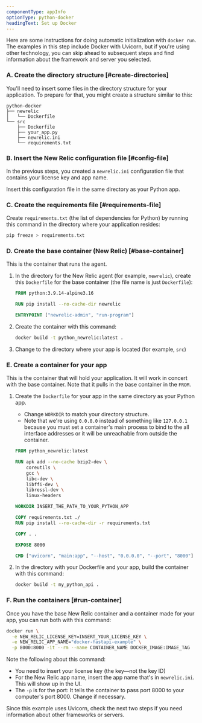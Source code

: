```yaml
---
componentType: appInfo
optionType: python-docker
headingText: Set up Docker
---
```


Here are some instructions for doing automatic initialization with `docker run`. The examples in this step include Docker with Uvicorn, but if you're using other technology, you can skip ahead to subsequent steps and find information about the framework and server you selected.

### A. Create the directory structure [#create-directories]

You'll need to insert some files in the directory structure for your application. To prepare for that, you might create a structure similar to this:

```
python-docker
├── newrelic
│   └── Dockerfile
└── src
    ├── Dockerfile
    ├── your_app.py
    ├── newrelic.ini
    └── requirements.txt
```

### B. Insert the New Relic configuration file [#config-file]

In the previous steps, you created a `newrelic.ini` configuration file that contains your license key and app name.

Insert this configuration file in the same directory as your Python app.

### C. Create the requirements file [#requirements-file]

Create `requirements.txt` (the list of dependencies for Python) by running this command in the directory where your application resides:

```sh
pip freeze > requirements.txt
```

### D. Create the base container (New Relic) [#base-container]

This is the container that runs the agent.

1. In the directory for the New Relic agent (for example, `newrelic`), create this `Dockerfile` for the base container (the file name is just `Dockerfile`):

   ```dockerfile
   FROM python:3.9.14-alpine3.16

   RUN pip install --no-cache-dir newrelic

   ENTRYPOINT ["newrelic-admin", "run-program"]
   ```

2. Create the container with this command:

   ```sh
   docker build -t python_newrelic:latest .
   ```

3. Change to the directory where your app is located (for example, `src`)

### E. Create a container for your app

This is the container that will hold your application. It will work in concert with the base container. Note that it pulls in the base container in the `FROM`.

1. Create the `Dockerfile` for your app in the same directory as your Python app.

   * Change `WORKDIR` to match your directory structure.
   * Note that we're using `0.0.0.0` instead of something like `127.0.0.1` because you must set a container's main process to bind to the all interface addresses or it will be unreachable from outside the container.

   ```dockerfile
   FROM python_newrelic:latest

   RUN apk add --no-cache bzip2-dev \
       coreutils \
       gcc \
       libc-dev \
       libffi-dev \
       libressl-dev \
       linux-headers

   WORKDIR INSERT_THE_PATH_TO_YOUR_PYTHON_APP

   COPY requirements.txt ./
   RUN pip install --no-cache-dir -r requirements.txt

   COPY . .

   EXPOSE 8000

   CMD ["uvicorn", "main:app", "--host", "0.0.0.0", "--port", "8000"]
   ```

2. In the directory with your Dockerfile and your app, build the container with this command:

   ```sh
   docker build -t my_python_api .
   ```

### F. Run the containers [#run-container]

Once you have the base New Relic container and a container made for your app, you can run both with this command:

```sh
docker run \
  -e NEW_RELIC_LICENSE_KEY=INSERT_YOUR_LICENSE_KEY \
  -e NEW_RELIC_APP_NAME="docker-fastapi-example" \
  -p 8000:8000 -it --rm --name CONTAINER_NAME DOCKER_IMAGE:IMAGE_TAG
```

Note the following about this command:

* You need to insert your license key (the key—not the key ID)
* For the New Relic app name, insert the app name that's in `newrelic.ini`. This will show up in the UI.
* The `-p` is for the port: It tells the container to pass port 8000 to your computer's port 8000. Change if necessary.

<Callout variant="tip">
  Since this example uses Uvicorn, check the next two steps if you need information about other frameworks or servers.
</Callout>
